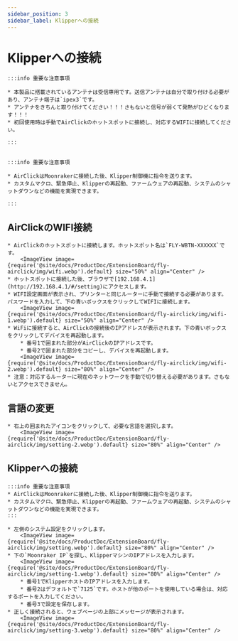 ```yaml
---
sidebar_position: 3
sidebar_label: Klipperへの接続
---
```






# Klipperへの接続

    :::info 重要な注意事項

    * 本製品に搭載されているアンテナは受信専用です。送信アンテナは自分で取り付ける必要があり、アンテナ端子は`ipex3`です。
    * アンテナをきちんと取り付けてください！！！さもないと信号が弱くて発熱がひどくなります！！！
    * 初回使用時は手動でAirClickのホットスポットに接続し、対応するWIFIに接続してください。

    :::


    :::info 重要な注意事項

    * AirClickはMoonrakerに接続した後、Klipper制御機に指令を送ります。
    * カスタムマクロ、緊急停止、Klipperの再起動、ファームウェアの再起動、システムのシャットダウンなどの機能を実現できます。

    :::

## AirClickのWIFI接続

    * AirClickのホットスポットに接続します。ホットスポット名は`FLY-WBTN-XXXXXX`です。
        <ImageView image={require('@site/docs/ProductDoc/ExtensionBoard/fly-airclick/img/wifi.webp').default} size="50%" align="Center" />
    * ホットスポットに接続した後、ブラウザで[192.168.4.1](http://192.168.4.1/#/setting)にアクセスします。
    * WIFI設定画面が表示され、プリンターと同じルーターに手動で接続する必要があります。パスワードを入力して、下の青いボックスをクリックしてWIFIに接続します。
        <ImageView image={require('@site/docs/ProductDoc/ExtensionBoard/fly-airclick/img/wifi-1.webp').default} size="50%" align="Center" />
    * WiFiに接続すると、AirClickの接続後のIPアドレスが表示されます。下の青いボックスをクリックしてデバイスを再起動します。
        * 番号1で囲まれた部分がAirClickのIPアドレスです。
        * 番号2で囲まれた部分をコピーし、デバイスを再起動します。
        <ImageView image={require('@site/docs/ProductDoc/ExtensionBoard/fly-airclick/img/wifi-2.webp').default} size="80%" align="Center" />
    * 注意：対応するルーターに現在のネットワークを手動で切り替える必要があります。さもないとアクセスできません。

## 言語の変更
    * 右上の囲まれたアイコンをクリックして、必要な言語を選択します。
        <ImageView image={require('@site/docs/ProductDoc/ExtensionBoard/fly-airclick/img/setting-2.webp').default} size="80%" align="Center" />

## Klipperへの接続

    :::info 重要な注意事項
    * AirClickはMoonrakerに接続した後、Klipper制御機に指令を送ります。
    * カスタムマクロ、緊急停止、Klipperの再起動、ファームウェアの再起動、システムのシャットダウンなどの機能を実現できます。
    :::

    * 左側のシステム設定をクリックします。
        <ImageView image={require('@site/docs/ProductDoc/ExtensionBoard/fly-airclick/img/setting.webp').default} size="80%" align="Center" />
    * 下の`Moonraker IP`を探し、KlipperマシンのIPアドレスを入力します。
        <ImageView image={require('@site/docs/ProductDoc/ExtensionBoard/fly-airclick/img/setting-1.webp').default} size="80%" align="Center" />
        * 番号1でKlipperホストのIPアドレスを入力します。
        * 番号2はデフォルトで`7125`です。ホストが他のポートを使用している場合は、対応するポートを入力してください。
        * 番号3で設定を保存します。
    * 正しく接続されると、ウェブページの上部にメッセージが表示されます。
        <ImageView image={require('@site/docs/ProductDoc/ExtensionBoard/fly-airclick/img/setting-3.webp').default} size="80%" align="Center" />